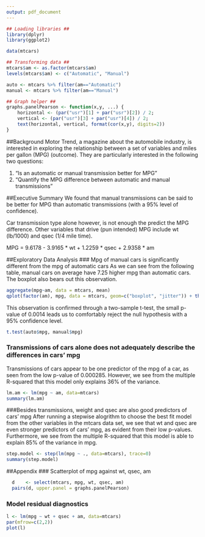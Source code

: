 ```yaml
---
output: pdf_document
---
```

```r
## Loading libraries ##
library(dplyr)
library(ggplot2)

data(mtcars)

## Transforming data ##
mtcars$am <- as.factor(mtcars$am)
levels(mtcars$am) <- c("Automatic", "Manual")

auto <- mtcars %>% filter(am=="Automatic")
manual <- mtcars %>% filter(am=="Manual")

## Graph helper ##
graphs.panelPearson <- function(x,y, ...) {
    horizontal <- (par("usr")[1] + par("usr")[2]) / 2; 
    vertical <- (par("usr")[3] + par("usr")[4]) / 2; 
    text(horizontal, vertical, format(cor(x,y), digits=2)) 
}
```
##Background
Motor Trend, a magazine about the automobile industry, is interested in exploring the relationship between a set of variables and miles per gallon (MPG) (outcome). They are particularly interested in the following two questions:

1. “Is an automatic or manual transmission better for MPG”
2. "Quantify the MPG difference between automatic and manual transmissions"

##Executive Summary
We found that manual transmissions can be said to be better for MPG than automatic transmissions (with a 95% level of confidence).

Car transmission type alone however, is not enough the predict the MPG difference. Other variables that drive (pun intended) MPG include wt (lb/1000) and qsec (1/4 mile time). 

MPG = 9.6178 - 3.9165 * wt + 1.2259 * qsec + 2.9358 * am

##Exploratory Data Analysis
### Mpg of manual cars is significantly different from the mpg of automatic cars
As we can see from the following table, manual cars on average have 7.25 higher mpg than automatic cars. The boxplot also bears out this observation.

```r
aggregate(mpg~am, data = mtcars, mean)
qplot(factor(am), mpg, data = mtcars, geom=c("boxplot", "jitter")) + theme_bw()
```

This observation is confirmed through a two-sample t-test, the small p-value of 0.0014 leads us to comfortably reject the null hypothesis with a 95% confidence level.
```r
t.test(auto$mpg, manual$mpg)
```

### Transmissions of cars alone does not adequately describe the differences in cars' mpg
Transmissions of cars appear to be one predictor of the mpg of a car, as seen from the low p-value of 0.000285. However, we see from the multiple R-squared that this model only explains 36% of the variance.
```r
lm.am <- lm(mpg ~ am, data=mtcars)
summary(lm.am)
```

###Besides transmissions, weight and qsec are also good predictors of cars' mpg
After running a stepwise alogrithm to choose the best fit model from the other variables in the mtcars data set, we see that wt and qsec are even stronger predictors of cars' mpg, as evident from their low p-values. Furthermore, we see from the multiple R-squared that this model is able to explain 85% of the variance in mpg.

```r
step.model <- step(lm(mpg ~ ., data=mtcars), trace=0)
summary(step.model)
```

##Appendix
### Scatterplot of mpg against wt, qsec, am
```r
  d    <- select(mtcars, mpg, wt, qsec, am)
  pairs(d, upper.panel = graphs.panelPearson)
```

### Model residual diagnostics
```r
l <- lm(mpg ~ wt + qsec + am, data=mtcars)
par(mfrow=c(2,2))
plot(l)
```